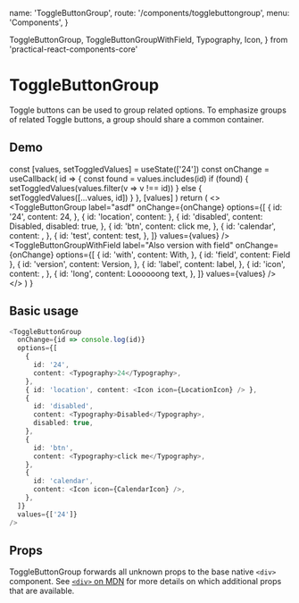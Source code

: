   name: 'ToggleButtonGroup',
  route: '/components/togglebuttongroup',
  menu: 'Components',
}


  ToggleButtonGroup,
  ToggleButtonGroupWithField,
  Typography,
  Icon,
} from 'practical-react-components-core'

# ToggleButtonGroup

Toggle buttons can be used to group related options.
To emphasize groups of related Toggle buttons, a group should share a common container.

## Demo

  const [values, setToggledValues] = useState(['24'])
  const onChange = useCallback(
    id => {
      const found = values.includes(id)
      if (found) {
        setToggledValues(values.filter(v => v !== id))
      } else {
        setToggledValues([...values, id])
      }
    },
    [values]
  )
  return (
    <>
      <ToggleButtonGroup
        label="asdf"
        onChange={onChange}
        options={[
          {
            id: '24',
            content: <Typography>24</Typography>,
          },
          { id: 'location', content: <Icon icon={LocationIcon} /> },
          {
            id: 'disabled',
            content: <Typography>Disabled</Typography>,
            disabled: true,
          },
          {
            id: 'btn',
            content: <Typography>click me</Typography>,
          },
          {
            id: 'calendar',
            content: <Icon icon={CalendarIcon} />,
          },
          {
            id: 'test',
            content: <Typography>test</Typography>,
          },
        ]}
        values={values}
      />
      <ToggleButtonGroupWithField
        label="Also version with field"
        onChange={onChange}
        options={[
          {
            id: 'with',
            content: <Typography>With</Typography>,
          },
          { id: 'field', content: <Typography>Field</Typography> },
          {
            id: 'version',
            content: <Typography>Version</Typography>,
          },
          {
            id: 'label',
            content: <Typography>label</Typography>,
          },
          {
            id: 'icon',
            content: <Icon icon={CalendarIcon} />,
          },
          {
            id: 'long',
            content: <Typography>Loooooong text</Typography>,
          },
        ]}
        values={values}
      />
    </>
  )
}

<DemoComponent />

## Basic usage

```typescript type=live
<ToggleButtonGroup
  onChange={id => console.log(id)}
  options={[
    {
      id: '24',
      content: <Typography>24</Typography>,
    },
    { id: 'location', content: <Icon icon={LocationIcon} /> },
    {
      id: 'disabled',
      content: <Typography>Disabled</Typography>,
      disabled: true,
    },
    {
      id: 'btn',
      content: <Typography>click me</Typography>,
    },
    {
      id: 'calendar',
      content: <Icon icon={CalendarIcon} />,
    },
  ]}
  values={['24']}
/>
```

## Props

ToggleButtonGroup forwards all unknown props to the base native `<div>` component. See
[`<div>` on MDN](https://developer.mozilla.org/en-US/docs/Web/HTML/Element/div) for more
details on which additional props that are available.

<Props of="ToggleButtonGroup" />
